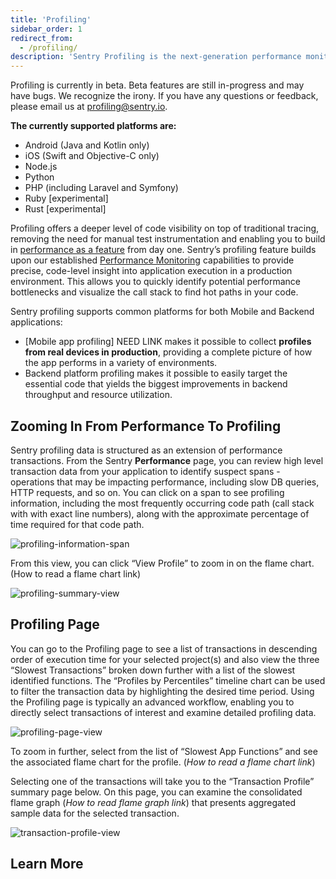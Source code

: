 ```yaml
---
title: 'Profiling'
sidebar_order: 1
redirect_from:
  - /profiling/
description: 'Sentry Profiling is the next-generation performance monitoring platform for your apps. It allows you to collect and analyze performance profiles from real user devices in production to give you a complete picture of how your application performs in a variety of environments.'
---
```


<Note>

Profiling is currently in beta. Beta features are still in-progress and may have bugs. We recognize the irony. If you have any questions or feedback, please email us at [profiling@sentry.io](mailto:profiling@sentry.io).

**The currently supported platforms are:**

- Android (Java and Kotlin only)
- iOS (Swift and Objective-C only)
- Node.js
- Python
- PHP (including Laravel and Symfony)
- Ruby [experimental]
- Rust [experimental]

</Note>

Profiling offers a deeper level of code visibility on top of traditional tracing, removing the need for manual test instrumentation and enabling you to build in [performance as a feature](https://blog.codinghorror.com/performance-is-a-feature/) from day one. Sentry’s profiling feature builds upon our established [Performance Monitoring](/product/performance/) capabilities to provide precise, code-level insight into application execution in a production environment. This allows you to quickly identify potential performance bottlenecks and visualize the call stack to find hot paths in your code.

Sentry profiling supports common platforms for both Mobile and Backend applications:

- [Mobile app profiling] NEED LINK makes it possible to collect **profiles from real devices in production**, providing a complete picture of how the app performs in a variety of environments.
- Backend platform profiling makes it possible to easily target the essential code that yields the biggest improvements in backend throughput and resource utilization.

## Zooming In From Performance To Profiling

Sentry profiling data is structured as an extension of performance transactions.  From the Sentry **Performance** page, you can review high level transaction data from your application to identify suspect spans - operations that may be impacting performance, including slow DB queries, HTTP requests, and so on.  You can click on a span to see profiling information, including the most frequently occurring code path (call stack with with exact line numbers), along with the approximate percentage of time required for that code path.


![profiling-information-span](https://user-images.githubusercontent.com/26800704/234110886-7b3912d1-883f-4227-b40e-62c84965c460.png)

From this view, you can click “View Profile” to zoom in on the flame chart. (How to read a flame chart link)

![profiling-summary-view](https://user-images.githubusercontent.com/26800704/234110914-f99519ba-e469-43e0-9579-6aeee7c3186b.png)


## Profiling Page

You can go to the Profiling page to see a list of transactions in descending order of execution time for your selected project(s) and also view the three “Slowest Transactions” broken down further with a list of the slowest identified functions. The “Profiles by Percentiles” timeline chart can be used to filter the transaction data by highlighting the desired time period.  Using the Profiling page is typically an advanced workflow, enabling you to directly select transactions of interest and examine detailed profiling data.

![profiling-page-view](https://user-images.githubusercontent.com/26800704/234110952-aca7822e-d55c-4f69-8fc2-8a8989c800ac.png)


To zoom in further, select from the list of “Slowest App Functions” and see the associated flame chart for the profile.  (*How to read a flame chart link*)

Selecting one of the transactions will take you to the “Transaction Profile” summary page below.  On this page, you can examine the consolidated flame graph (*How to read flame graph link*) that presents aggregated sample data for the selected transaction.

![transaction-profile-view](https://user-images.githubusercontent.com/26800704/234111012-56e3e3dd-69e1-4925-9b25-4e1477223aad.png)


## Learn More

<PageGrid />
